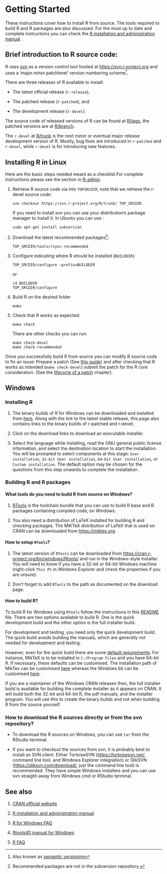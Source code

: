 # Getting Started {#GetStart}

These instructions cover how to install R from source.
The tools required to build R and R packages are also discussed.
For the most up to date and complete instructions you can check the [R installation and administration manual](https://cran.r-project.org/doc/manuals/r-devel/R-admin.html) .

## Brief introduction to R source code:

R uses [svn](https://subversion.apache.org/ "SVN official page") as a version control tool hosted at <https://svn.r-project.org> and uses a 'major.minor.patchlevel' version numbering scheme[^02-getting_started-1].

[^02-getting_started-1]: Also known as [semantic versioning](https://en.wikipedia.org/wiki/Software_versioning#Semantic_versioning "Wikipedia explanation of semantic versioning")

There are three releases of R available to install:

-   The latest official release (`r-release`),

-   The patched release (`r-patched`), and

-   The development release (`r-devel`).

The source code of released versions of R can be found at [R/tags](https://svn.r-project.org/R/tags/ "svn release source code folder"), the patched versions are at [R/branch](https://svn.r-project.org/R/branches/ "svn patched source code folder").

The `r-devel` at [R/trunk](trunk "svn devel source code folder") is the next minor or eventual major release development version of R.
Mostly, bug fixes are introduced in `r-patched` and `r-devel`, while `r-devel` is for introducing new features.

## Installing R in Linux

Here are the basic steps needed meant as a checklist.For complete instructions please see the section in [R-admin](https://cran.r-project.org/doc/manuals/r-devel/R-admin.html#Installing-R-under-Unix_002dalikes)

1.  Retrieve R source code via into `TOPSRCDIR`, note that we retrieve the r-devel source code:

        svn checkout https://svn.r-project.org/R/trunk/ TOP_SRCDIR

    If you need to install svn you can use your distribution's package manager to install it.
    In Ubuntu you can use :

        sudo apt-get install subversion

2.  Download the latest recommended packages[^02-getting_started-2]:

        TOP_SRCDIR/tools/rsync-recommended

3.  Configure indicating where R should be installed (`BUILDDIR`):

        TOP_SRCDIR/configure –prefix=BUILDDIR

    or

        cd BUILDDIR
        TOP_SRCDIR/configure

4.  Build R on the desired folder

        make

5.  Check that R works as expected:

        make check

    There are other checks you can run:

        make check-devel
        make check-recommended

[^02-getting_started-2]: Recommended packages are not in the subversion repository.

Once you successfully build R from source you can modify R source code to fix an issue: Prepare a patch (See [this guide](https://www.r-project.org/bugs.html#how-to-submit-patches)) and after checking that R works as intended (`make check-devel`) submit the patch for the R core consideration.
(See the [lifecycle of a patch](#FixBug) chapter).

## Windows

### Installing R {#installR}

1.  The binary builds of R for Windows can be downloaded and installed from [here](https://cran.r-project.org/bin/windows/base/).
    Along with the link to the latest stable release, this page also contains links to the binary builds of r-patched and r-devel.

2.  Click on the download links to download an executable installer.

3.  Select the language while installing, read the GNU general public license information, and select the destination location to start the installation.
    You will be prompted to select components at this stage: `User installation`, `32-bit User installation`, `64-bit User installation`, or `Custom installation`.
    The default option may be chosen for the questions from this step onwards to complete the installation.

### Building R and R packages

#### What tools do you need to build R from source on Windows?

1.  [RTools](https://github.com/r-windows/docs/blob/master/faq.md#what-is-rtools) is the toolchain bundle that you can use to build R base and R packages containing compiled code, on Windows.

2.  You also need a distribution of LaTeX installed for building R and checking packages.
    The MiKTeX distribution of LaTeX that is used on CRAN can be downloaded from <https://miktex.org>.

#### How to setup `RTools`?

1.  The latest version of `RTools` can be downloaded from <https://cran.r-project.org/bin/windows/Rtools/> and run in the Windows-style installer.
    You will need to know if you have a 32-bit or 64-bit Windows machine (right-click `This PC` in Windows Explorer and check the properties if you are unsure).

2.  Don't forget to add `RTools` to the path as documented on the download page.

#### How to build R?

To build R for Windows using `RTools` follow the instructions in this [README](https://github.com/r-windows/r-base#readme) file.
There are two options available to build R.
One is the quick development build and the other option is the full installer build.

For development and testing, you need only the quick development build.
The quick build avoids building the manuals, which are generally not needed for development and testing.

However, even for the quick build there are some [default requirements](https://github.com/r-windows/r-base/blob/master/quick-build.sh).
For instance, MikTeX is to be installed in `C:/Program Files` and you have 64-bit R.
If necessary, these defaults can be customised.
The installation path of MikTex can be customised [here](https://github.com/r-windows/r-base/blob/50a229fc76c50a5fb42c0daa367466aaf2318171/quick-build.sh#L13) whereas the Windows bit can be customised [here](https://github.com/r-windows/r-base/blob/50a229fc76c50a5fb42c0daa367466aaf2318171/quick-build.sh#L6).

If you are a maintainer of the Windows CRAN releases then, the full installer build is available for building the complete installer as it appears on CRAN.
It will build both the 32-bit and 64-bit R, the pdf manuals, and the installer program.
You will use this to create the binary builds and not when building R from the source yourself.

### How to download the R sources directly or from the svn repository?

-   To download the R sources on Windows, you can use `tar` from the RStudio terminal.

-   If you want to checkout the sources from svn, it is probably best to install an SVN client.
    Either TortoiseSVN (<https://tortoisesvn.net/>, command line tool, and Windows Explorer integration) or SlikSVN (<https://sliksvn.com/download/>, just the command line tool) is recommended.
    They have simple Windows installers and you can use svn straight-away from Windows cmd or RStudio terminal.

## See also

1.  [CRAN official website](https://cran.r-project.org)

2.  [R installation and administration manual](https://cran.r-project.org/doc/manuals/r-patched/R-admin.html)

3.  [R for Windows FAQ](https://cran.r-project.org/bin/windows/base/rw-FAQ.html)

4.  [Rtools40 manual for Windows](https://cran.r-project.org/bin/windows/Rtools/)

5.  [R FAQ](https://cran.r-project.org/doc/FAQ/R-FAQ.html)
